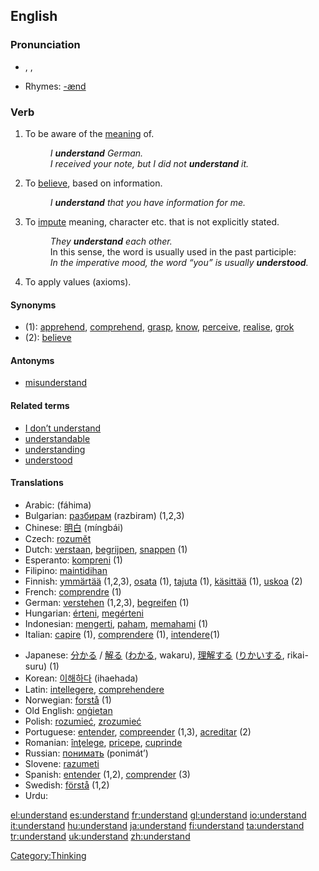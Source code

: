 ==English==

{{rank|fear|evening|ground|429|understand|fine|law|show}}

===Pronunciation===
*{{AHD|ŭn"də(r)-stănd'}}, {{IPA|/ˌʌndə(r)ˈstænd/}}, {{SAMPA|/%Vnd@(r)"st{nd/}}
*Rhymes: [[Rhymes:English:-ænd|-ænd]]

===Verb===
{{en-verb|understands|understanding|understood}}

# To be aware of the [[meaning]] of.
#: ''I '''understand''' German.''
#: ''I received your note, but I did not '''understand''' it.''
# To [[believe]], based on information.
#: ''I '''understand''' that you have information for me.''
# To [[impute]] meaning, character etc. that is not explicitly stated.
#: ''They '''understand''' each other.''
#: In this sense, the word is usually used in the past participle:
#: ''In the imperative mood, the word “you” is usually '''understood'''.''
# To apply values (axioms).

====Synonyms====
*(1): [[apprehend]], [[comprehend]], [[grasp]], [[know]], [[perceive]], [[realise]], [[grok]]
*(2): [[believe]]

====Antonyms====
*[[misunderstand]]

====Related terms====
*[[I don't understand|I don’t understand]]
*[[understandable]]
*[[understanding]]
*[[understood]]

====Translations====
{{rfc-trans}}
{{top}}
*Arabic: {{ARchar|[[فهم]]}} (fáhima)
*Bulgarian: [[разбирам]] (razbiram) (1,2,3)
*Chinese: [[明白]] (míngbái)
*Czech: [[rozumět]]
*Dutch: [[verstaan]], [[begrijpen]], [[snappen]] (1) {{italbrac|“verstaan” usually means “to hear clearly”. You “verstaan” an utterance, but “begrijpen” or “snappen” a concept or idea or decision.}}
*Esperanto: [[kompreni]] (1)
*Filipino: [[maintidihan]]
*Finnish: [[ymmärtää]] (1,2,3), [[osata]] (1), [[tajuta]] (1), [[käsittää]] (1), [[uskoa]] (2)
*French: [[comprendre]] (1)
*German: [[verstehen]] (1,2,3), [[begreifen]] (1)
*Hungarian: [[érteni]], [[megérteni]]
*Indonesian: [[mengerti]], [[paham]], [[paham|memahami]] (1)
*Italian: [[capire]] (1), [[comprendere]] (1), [[intendere]](1) 
{{mid}}
*Japanese: [[分かる]] / [[解る]] ([[わかる]], wakaru), [[理解]]する ([[りかい]]する, rikai-suru) (1)
*Korean: [[이해하다]] (ihaehada)
*Latin: [[intellegere]], [[comprehendere]]
*Norwegian: [[forstå]] (1)
*Old English: [[ongietan|onġietan]]
*Polish: [[rozumieć]], [[zrozumieć]]
*Portuguese: [[entender]], [[compreender]] (1,3), [[acreditar]] (2)
*Romanian: [[înţelege]], [[pricepe]], [[cuprinde]]
*Russian: [[понимать]] (ponimát’)
*Slovene: [[razumeti]]
*Spanish: [[entender]] (1,2), [[comprender]] (3)
*Swedish: [[förstå]] (1,2)
*Urdu: {{URchar|[[سمجهنا]]}}
{{bottom}}

[[Category:Thinking]]

[[el:understand]]
[[es:understand]]
[[fr:understand]]
[[gl:understand]]
[[io:understand]]
[[it:understand]]
[[hu:understand]]
[[ja:understand]]
[[fi:understand]]
[[ta:understand]]
[[tr:understand]]
[[uk:understand]]
[[zh:understand]]